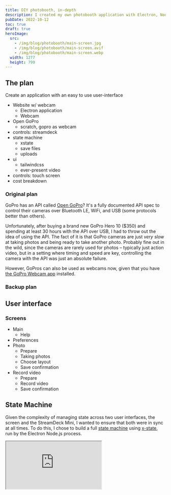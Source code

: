 ```yaml
---
title: DIY photobooth, in-depth
description: I created my own photobooth application with Electron, Node.js, React, and Tailwindcss and used a GoPro as a webcam for my wedding instead of renting a commercial booth. It was fun to build and even more fun to use.
pubDate: 2022-10-12
toc: true
draft: true
heroImage:
  src:
    - /img/blog/photobooth/main-screen.jpg
    - /img/blog/photobooth/main-screen.avif
    - /img/blog/photobooth/main-screen.webp
  width: 1277
  height: 799
---
```


## The plan

Create an application with an easy to use user-interface

- Website w/ webcam
  - Electron application
  - Webcam
- Open GoPro
  - scratch, gopro as webcam
- controls: streamdeck
- state machine
  - xstate
  - save files
  - uploads
- ui
  - tailwindcss
  - ever-present video
- controls: touch screen
- cost breakdown

### Original plan

GoPro has an API called [Open GoPro](https://gopro.github.io/OpenGoPro/)? It's a fully documented API spec to control their cameras over Bluetooth LE, WiFi, and USB (some protocols better than others).

Unfortunately, after buying a brand new GoPro Hero 10 ($350) and spending at least 30 hours with the API over USB, I had to throw out the idea of using the API. The fact of it is that GoPro cameras are just _very slow_ at taking photos and being ready to take another photo. Probably fine out in the wild, since the cameras are rarely used for photos – typically just action video, but in a setting where timing and speed are key, controlling the camera with the API was just an absolute failure.

However, GoPros can also be used as webcams now, given that you have [the GoPro Webcam app](https://community.gopro.com/s/article/GoPro-Webcam) installed.

### Backup plan

## User interface

### Screens

- Main
  - Help
- Preferences
- Photo
  - Prepare
  - Taking photos
  - Choose layout
  - Save confirmation
- Record video
  - Prepare
  - Record video
  - Save confirmation

## State Machine

Given the complexity of managing state across two user interfaces, the screen and the StreamDeck Mini, I wanted to ensure that both were in sync at all times. To do this, I chose to build a full [state machine](https://github.com/paularmstrong/photobooth/blob/main/packages/main/src/state/machine.ts) using [x-state](https://xstate.js.org/), run by the Electron Node.js process.

<iframe
	class="aspect-square w-full"
	src="https://stately.ai/viz/embed/96da6066-02dc-448e-a9f9-7a8511767b31?mode=viz&panel=code&showOriginalLink=1&readOnly=1&pan=1&zoom=1&controls=1"
	sandbox="allow-same-origin allow-scripts"
/>

You can play with this more on the [Stately visualizer](https://stately.ai/viz/96da6066-02dc-448e-a9f9-7a8511767b31#).

## What went wrong

### GoPro overheating

Originally, I had bought a USB passthrough door for the battery cover. I took the battery out in hopes that it would both not drain on the battery and not overheat. Well, turns out that the door and lack of battery increased the heat of the GoPro and it ended up overheating. Thankfully, this was during our family dinner the night before the wedding. I set up the “Memory Shack” in our living room so that we could have a full test-run with it. Everything was great until I noticed that the video was really distorted, pointed downward, despite the camera being completely upright.

A very weird experience for sure. I took off the passthrough door and just left the unit completely open. This allowed enough air to fully flow in and out of the device, fixing the overheating problem.

### WiFi restrictions

I wrote a separate script to watch the folder that photos were saved into and automatically resize, compress, and upload to Firebase storage and add into the [wedding website](/blog/2022/06/04/custom-wedding-website-part-1). This worked great during the test run, but turns out our venue's wifi had some weird network restrictions running and no photos uploaded. It was a bummer that no one was able to download their photos at the event and share, but a quick fix the next morning got all of the photos uploaded to our gallery.

## Cost breakdown

| What                                                                                                                               | Cost     | Actual cost   |
| ---------------------------------------------------------------------------------------------------------------------------------- | -------- | ------------- |
| [Elgato Stream Deck Mini](https://www.elgato.com/en/stream-deck-mini)                                                              | owned    | $80           |
| [Portable USB-C screen](https://www.amazon.com/Lepow-C2S-1920%C3%971080P-Kickstand-Black/dp/B09H2WF8TY?ref_=ast_sto_dp&th=1&psc=1) | borrowed | $190          |
| [GoPro Hero 10](https://gopro.com/en/us/shop/cameras/hero10-black/CHDHX-101-master.html)                                           | owned    | $350          |
| [12" LED ring light](https://www.amazon.com/gp/product/B08DD36M29/ref=ppx_yo_dt_b_asin_title_o05_s00?ie=UTF8&psc=1)                | $40      | $40           |
| Wood & supplies for structure                                                                                                      | gifted   | ?             |
| Total                                                                                                                              | $40      | at least $660 |

So, given the cost breakdown, I like to tell myself that I only spent about $40 on the entire build – and even if I count every piece of hardware (less the actual computer that has to run the app), I would still be spending about $1,000 less than if I had rented a photobooth.

However, if you count how my time is worth money as well, I probably spent at least 100 hours in total across software and physical structure building – maybe more. I don't even want to try calculating a dollar amount on this.

I like to keep in mind that the time spent was also an investment into my own skills. I can now say that I've gone through building at least a decent piece of software using Electron, dug pretty deep into proper state machines, and become intimately familiar with the web Media APIs.
